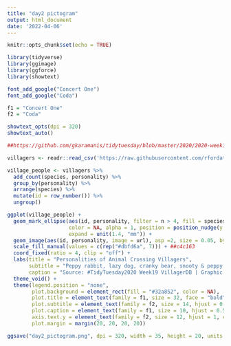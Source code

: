 ```yaml
---
title: "day2 pictogram"
output: html_document
date: '2022-04-06'
---
```


```r
knitr::opts_chunk$set(echo = TRUE)
```

```r
library(tidyverse)
library(ggimage)
library(ggforce)
library(showtext)

font_add_google("Concert One") 
font_add_google("Coda") 

f1 = "Concert One"
f2 = "Coda"

showtext_opts(dpi = 320)
showtext_auto()
```

```r
##https://github.com/gkaramanis/tidytuesday/blob/master/2020/2020-week19/animal-crossing.R

villagers <- readr::read_csv('https://raw.githubusercontent.com/rfordatascience/tidytuesday/master/data/2020/2020-05-05/villagers.csv')

village_people <- villagers %>% 
  add_count(species, personality) %>% 
  group_by(personality) %>% 
  arrange(species) %>% 
  mutate(id = row_number()) %>% 
  ungroup() 

ggplot(village_people) +
  geom_mark_ellipse(aes(id, personality, filter = n > 4, fill = species), 
                    color = NA, alpha = 1, position = position_nudge(y = -0.2),
                    expand = unit(1.4, "mm")) +
  geom_image(aes(id, personality, image = url), asp =2, size = 0.05, by = "height" ) +
  scale_fill_manual(values = c(rep("#dbfd6a", 7))) + ##c4c163
  coord_fixed(ratio = 4, clip = "off") +
  labs(title = "Personalities of Animal Crossing Villagers",
       subtitle = "Peppy rabbit, lazy dog, cranky bear, snooty & peppy cat, jock frog, normal squirrel, cranky wolf",
       caption = "Source: #TidyTuesday2020 Week19 VillagerDB | Graphic: Sung Inkyung") +
  theme_void() +
  theme(legend.position = "none",
        plot.background = element_rect(fill = "#32a852", color = NA),
        plot.title = element_text(family = f1, size = 32, face = "bold", hjust = 0.5, color = "#fff563"),
        plot.subtitle = element_text(family = f2, size = 14, hjust = 0.5, color = "#dbfd6a", margin = margin(b = 15)),
        plot.caption = element_text(family = f1, size = 10, hjust = 0.5, color = "#81f1f7"),
        axis.text.y = element_text(family = f2, size = 12, hjust = 1, color = "#fffffa"),
        plot.margin = margin(20, 20, 20, 20))

ggsave("day2_pictogram.png", dpi = 320, width = 35, height = 20, units = "cm")
```

